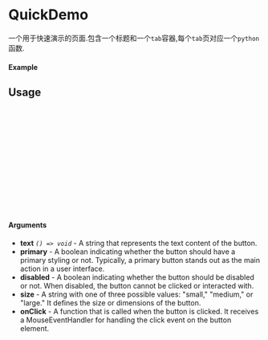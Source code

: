 
<Meta of={QuickDemo} title="QuickDemo"/>

# QuickDemo

一个用于快速演示的页面.包含一个标题和一个`tab`容器,每个`tab`页对应一个`python`函数.

#### Example

<Canvas of={QuickDemo.Primary}/>

## Usage

```ts
import {Button} from "sld-ui";

const Example = () => {
  return (
      <Button
        size={"small"}
        text={"Button"}
        onClick={()=> console.log("Clicked")}
        primary
      />
  );
};

export default Example;
```

#### Arguments

- **text** _`() => void`_ - A string that represents the text content of the button.
- **primary** - A boolean indicating whether the button should have a primary styling or not. Typically, a primary button stands out as the main action in a user interface.
- **disabled** - A boolean indicating whether the button should be disabled or not. When disabled, the button cannot be clicked or interacted with.
- **size** - A string with one of three possible values: "small," "medium," or "large." It defines the size or dimensions of the button.
- **onClick** - A function that is called when the button is clicked. It receives a MouseEventHandler for handling the click event on the button element.
